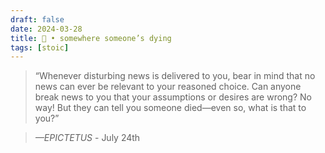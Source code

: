 ```yaml
---
draft: false 
date: 2024-03-28
title: 🗿 • somewhere someone’s dying
tags: [stoic]
---
```


>  “Whenever disturbing news is delivered to you, bear in mind that no news can ever be relevant to your reasoned choice. Can anyone break news to you that your assumptions or desires are wrong? No way! But they can tell you someone died—even so, what is that to you?”

> *—EPICTETUS* - July 24th